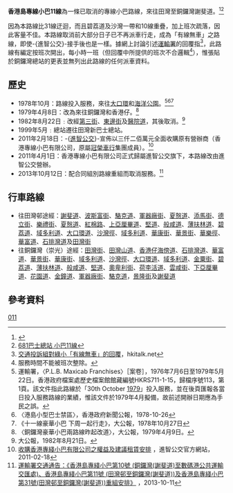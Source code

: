 {{Infobox Bus Route
| image =
| number = 香港島專線小巴11線
| operator = [[進智公交|進智公交]]
| garage =
| length =
| time = 約40分鐘
| start = [[田灣|田灣]]
| via = [[薄扶林|薄扶林]]
| end = [[銅鑼灣|銅鑼灣]]（謝斐道）
| level = 0630-2000
| level1 = 0730-2000
| frequency =30-60分鐘一班
| Other_route = [[香港島專線小巴10線|香港島專線小巴10線]]、[[香港島專線小巴31線|香港島專線小巴31線]]、[[城巴77線|城巴77線]]
| vehicle = [[豐田Coaster|豐田Coaster]]
| Fare = HK$8.8
| Section_Fare1=2段
| Section_Fare2=3段
| compete = 無
| bgcolor = green
| fontcolor = #00FF00
}}
'''香港島專線小巴11線'''為一條已取消的專線小巴路線，來往田灣至銅鑼灣謝斐道。<ref>{{Cite web |url=http://www.amspt.com/db_display/?route_id=56 |title=進智公交 - 小巴11線 |access-date=2011-04-14 |archive-url=https://web.archive.org/web/20150606120751/http://www.amspt.com/db_display/?route_id=56 |archive-date=2015-06-06 |dead-url=yes }}</ref><ref>[http://www.681busterminal.com/version2/index.php?fi=a201&id=22 681巴士總站 小巴11線]</ref>

因為本路線比31線迂迴，而且碧荔道及沙灣一帶和10線重疊，加上班次疏落，因此客量不佳。本路線取消前大部分日子已不再派車行走，成為「有線無車」之路線，即使-{進智公交}-接手後也是一樣。據網上討論引述[[運輸署|運輸署]]的回覆指<ref>[http://www.hkitalk.net/HKiTalk2/viewthread.php?tid=546512 交通投訴組對綠小「有線無車」的回覆]，hkitalk.net</ref>，此路線有編定按班次開出，每小時一班（但回覆中所提供的班次不合邏輯<ref>服務時間不能被班次整除。</ref>），惟張貼於銅鑼灣總站的更表並無列出此路線的任何派車資料。

==歷史==
*1978年10月：路線投入服務，來往[[大口環|大口環]]和[[海洋公園|海洋公園]]。<ref>運輸署，〈P.L.B. Maxicab Franchises〉［案卷］，1976年7月6日至1979年5月22日。香港政府檔案處歷史檔案館館藏編號HKRS711-1-15，歸檔序號113，第1頁。該文件指此路線於「30th October <u>1979</u>」投入服務，並在後頁匯報各當日投入服務路線的業績，惟該文件於1979年4月擬備，故前述開辦日期應為手民之誤。</ref><ref>〈港島小型巴士禁區〉，香港政府新聞公報，1978-10-26</ref><ref>《十一線豪華小巴 下周一起行走》，大公報，1978年10月27日</ref>
*1979年4月8日：改為來往銅鑼灣和香港仔。<ref>〈銅鑼灣豪華小巴兩路線昨起改道〉，大公報，1979年4月9日。</ref>
*1982年8月22日﹕改經[[第三街|第三街]]、[[東邊街|東邊街]]及[[醫院道|醫院道]]，其後取消。<ref>大公報，1982年8月21日。</ref>
*1999年5月﹕總站遷往田灣新巴士總站。
*2011年2月18日：-{[[進智公交|進智公交]]}-宣佈以三仟二佰萬元全面收購原有營辦商（香港專線小巴有限公司，原屬[[冠榮車行|冠榮車行]]集團成員）。<ref>[http://www.amspt.com/db_img/INVEST_83.pdf 收購香港專綫小巴有限公司之權益及建議租賃安排] {{Wayback|url=http://www.amspt.com/db_img/INVEST_83.pdf |date=20150604171928 }}，進智公交官方網站，2011-02-18</ref>
*2011年4月1日：香港專線小巴有限公司正式歸屬進智公交旗下，本路線改由進智公交營辦。
*2013年10月12日：配合同組別路線重組而取消服務。<ref>[http://www.td.gov.hk/tc/traffic_notices/index_id_35588.html 運輸署交通通告：《香港島專綫小巴第10號 (銅鑼灣(謝斐道)至數碼港公共運輸交匯處)、香港島專綫小巴第11號 (田灣邨至銅鑼灣(謝斐道))及香港島專綫小巴第31號(田灣邨至銅鑼灣(謝斐道))重組安排》] {{Wayback|url=http://www.td.gov.hk/tc/traffic_notices/index_id_35588.html |date=20160101015954 }}，2013-10-11</ref>

==行車路線==
*往田灣邨途經：[[謝斐道|謝斐道]]、[[波斯富街|波斯富街]]、[[駱克道|駱克道]]、[[軍器廠街|軍器廠街]]、[[夏慤道|夏慤道]]、[[添馬街|添馬街]]、[[德立街|德立街]]、[[樂禮街|樂禮街]]、[[夏慤道|夏慤道]]、[[紅棉路|紅棉路]]、[[上亞厘畢道|上亞厘畢道]]、[[堅道|堅道]]、[[般咸道|般咸道]]、[[薄扶林道|薄扶林道]]、[[碧荔道|碧荔道]]、[[域多利道|域多利道]]、[[大口環道|大口環道]]、[[沙灣徑|沙灣徑]]、[[域多利道|域多利道]]、[[華康街|華康街]]、[[華景街|華景街]]、[[華樂徑|華樂徑]]、[[華富道|華富道]]、[[石排灣道|石排灣道]]及[[田灣街|田灣街]]
*往銅鑼灣（崇光）途經：[[田灣街|田灣街]]、[[田灣山道|田灣山道]]、[[香港仔海傍道|香港仔海傍道]]、[[石排灣道|石排灣道]]、[[華富道|華富道]]、[[華景街|華景街]]、[[華康街|華康街]]、[[域多利道|域多利道]]、[[沙灣徑|沙灣徑]]、[[大口環道|大口環道]]、[[域多利道|域多利道]]、[[金粟街|金粟街]]、[[碧荔道|碧荔道]]、[[薄扶林道|薄扶林道]]、[[般咸道|般咸道]]、[[堅道|堅道]]、[[奧卑利街|奧卑利街]]、[[荷李活道|荷李活道]]、[[雲咸街|雲咸街]]、[[下亞厘畢道|下亞厘畢道]]、[[花園道|花園道]]、[[金鐘道|金鐘道]]、[[軍器廠街|軍器廠街]]、[[駱克道|駱克道]]，[[景隆街|景隆街]]及[[謝斐道|謝斐道]]

==參考資料==
<references />

[[Category:已取消小巴路線|011]]